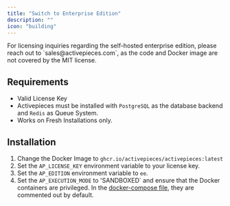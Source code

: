 ```yaml
---
title: "Switch to Enterprise Edition"
description: ""
icon: "building"
---
```


<Tip>
For licensing inquiries regarding the self-hosted enterprise edition, please reach out to `sales@activepieces.com`, as the code and Docker image are not covered by the MIT license.
</Tip>

## Requirements
- Valid License Key
- Activepieces must be installed with `PostgreSQL` as the database backend and `Redis` as Queue System.
- Works on Fresh Installations only.

## Installation

1. Change the Docker Image to `ghcr.io/activepieces/activepieces:latest`
2. Set the `AP_LICENSE_KEY` environment variable to your license key.
3. Set the `AP_EDITION` environment variable to `ee`.
4. Set the `AP_EXECUTION_MODE` to 'SANDBOXED` and ensure that the Docker containers are privileged. In the [docker-compose file](https://github.com/activepieces/activepieces/blob/main/docker-compose.yml), they are commented out by default.

